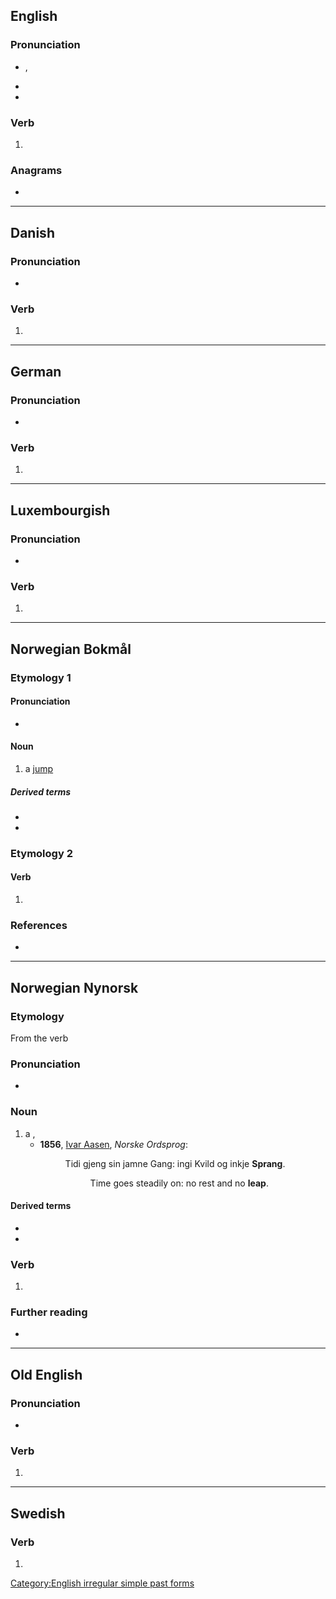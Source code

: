 {{also|Sprang|spräng|språng}}
==English==

===Pronunciation===
* {{enPR|sprăng}}, {{IPA|en|/spɹæŋ/}}
* {{audio|en|en-us-sprang.ogg|Audio (US)}}
* {{rhymes|en|æŋ|s=1}}

===Verb===
{{head|en|verb form}}

# {{en-simple past of|spring}}

===Anagrams===
* {{anagrams|en|a=agnprs|prangs}}

[[Category:English irregular simple past forms]]

----

==Danish==

===Pronunciation===
* {{rhymes|da|ɑŋˀ|s=1}}

===Verb===
{{head|da|verb form}}

# {{past tense of|da|springe}}

----

==German==

===Pronunciation===
* {{rhymes|de|aŋ|s=1}}

===Verb===
{{head|de|verb form}}

# {{verb form of|de|springen||1//3|s|pret}}

----

==Luxembourgish==

===Pronunciation===
* {{IPA|lb|/ʃpʀɑŋ/}}

===Verb===
{{head|lb|verb form}}

# {{inflection of|lb|sprangen||2|s|imp}}

----

==Norwegian Bokmål==

===Etymology 1===

====Pronunciation====
* {{IPA|no|/sprɑŋː/}}

====Noun====
{{nb-noun-n1}}

# a [[jump]]

=====Derived terms=====
* {{l|nb|forsprang}}
* {{l|nb|stavsprang}}

===Etymology 2===

====Verb====
{{nb-verb-form}}

# {{infl of|nb|springe||sim|past}}

===References===
* {{R:The Bokmål Dictionary}}

----

==Norwegian Nynorsk==

===Etymology===
From the verb {{l|nn|springa}}

===Pronunciation===
* {{IPA|no|/sprɑŋː/}}

===Noun===
{{nn-noun-n1}}

# a {{l|en|leap}}, {{l|en|jump}}
#* '''1856''', [[w:Ivar Aasen|Ivar Aasen]], ''Norske Ordsprog'':
#*: Tidi gjeng sin jamne Gang: ingi Kvild og inkje '''Sprang'''.
#*:: Time goes steadily on: no rest and no '''leap'''.

====Derived terms====
* {{l|nn|forsprang}}
* {{l|nn|stavsprang}}

===Verb===
{{head|nn|verb form}}

# {{inflection of|nn|springa||past}}

===Further reading===
* {{R:Dokumentasjonsprosjektet|lang=nn}}

----

==Old English==

===Pronunciation===
* {{ang-IPA|sprang}}

===Verb===
{{head|ang|verb form}}

# {{inflection of|ang|springan||1//3|s|past|indc}}

----

==Swedish==

===Verb===
{{head|sv|verb form}}

# {{sv-verb-form-past|springa}}